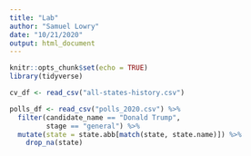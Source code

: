 ```yaml
---
title: "Lab"
author: "Samuel Lowry"
date: "10/21/2020"
output: html_document
---
```


```r
knitr::opts_chunk$set(echo = TRUE)
library(tidyverse)
```

```r
cv_df <- read_csv("all-states-history.csv")

polls_df <- read_csv("polls_2020.csv") %>% 
  filter(candidate_name == "Donald Trump",
         stage == "general") %>% 
  mutate(state = state.abb[match(state, state.name)]) %>% 
    drop_na(state)

```